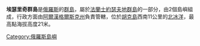 '''埃瑟里奇群島'''是[[俄羅斯|俄羅斯]]的[[群島|群島]]，屬於[[法蘭士約瑟夫地群島|法蘭士約瑟夫地群島]]的一部分，由2個島嶼組成，行政方面由[[阿爾漢格爾斯克州|阿爾漢格爾斯克州]]負責管轄，位於[[胡克島|胡克島]]西南11公里的[[北冰洋|北冰洋]]，最高點海拔高度21米。

[[Category:俄羅斯島嶼|Category:俄羅斯島嶼]]
{{Russia-geo-stub}}